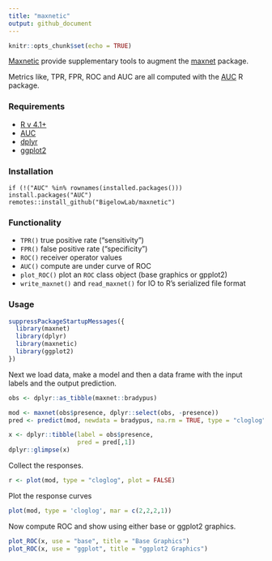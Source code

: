 ```yaml
---
title: "maxnetic"
output: github_document
---
```


```r
knitr::opts_chunk$set(echo = TRUE)
```

[Maxnetic](https://github.com/BigelowLab/maxnetic) provide supplementary tools to augment the [maxnet](https://CRAN.R-project.org/package=maxnet) package.

Metrics like, TPR, FPR, ROC and AUC are all computed with the [AUC](https://CRAN.R-project.org/package=AUC) R package.

### Requirements

 + [R v 4.1+](https://www.r-project.org/)
 + [AUC](https://CRAN.R-project.org/package=AUC)
 + [dplyr](https://CRAN.R-project.org/package=dplyr)
 + [ggplot2](https://CRAN.R-project.org/package=ggplot2)


### Installation

```
if (!("AUC" %in% rownames(installed.packages())) install.packages("AUC")
remotes::install_github("BigelowLab/maxnetic")
```

### Functionality

 + `TPR()` true positive rate ("sensitivity") 
 + `FPR()` false positive rate ("specificity")
 + `ROC()` receiver operator values 
 + `AUC()` compute are under curve of ROC
 + `plot_ROC()` plot an `ROC` class object (base graphics or gpplot2)
 + `write_maxnet()` and `read_maxnet()` for IO to R's serialized file format

### Usage

```r
suppressPackageStartupMessages({
  library(maxnet)
  library(dplyr)
  library(maxnetic)
  library(ggplot2)
})
```

Next we load data, make a model and then a data frame with the input labels and the output prediction.


```r
obs <- dplyr::as_tibble(maxnet::bradypus)

mod <- maxnet(obs$presence, dplyr::select(obs, -presence))
pred <- predict(mod, newdata = bradypus, na.rm = TRUE, type = "cloglog")

x <- dplyr::tibble(label = obs$presence,
                   pred = pred[,1])
dplyr::glimpse(x)
```


Collect the responses.

```r
r <- plot(mod, type = "cloglog", plot = FALSE)
```

Plot the response curves

```r
plot(mod, type = 'cloglog', mar = c(2,2,2,1))
```

Now compute ROC and show using either base or ggplot2 graphics.

```r
plot_ROC(x, use = "base", title = "Base Graphics")
plot_ROC(x, use = "ggplot", title = "ggplot2 Graphics")
```